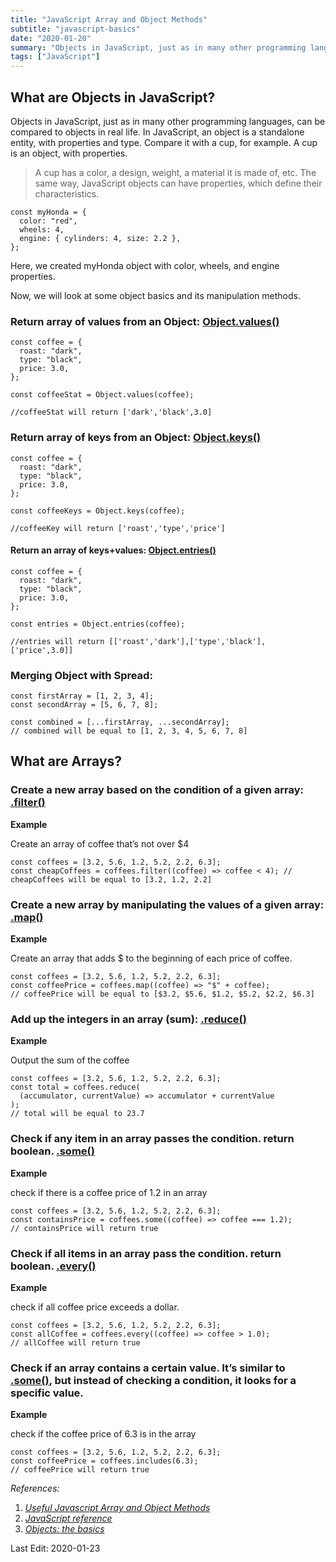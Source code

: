 ```yaml
---
title: "JavaScript Array and Object Methods"
subtitle: "javascript-basics"
date: "2020-01-20"
summary: "Objects in JavaScript, just as in many other programming languages, can be compared to objects in real life. In JavaScript, an object is a standalone entity, with properties and type. Compare it with a cup, for example. A cup is an object, with properties."
tags: ["JavaScript"]
---
```


## What are Objects in JavaScript?

Objects in JavaScript, just as in many other programming languages, can be compared to objects in real life. In JavaScript, an object is a standalone entity, with properties and type. Compare it with a cup, for example. A cup is an object, with properties.

> A cup has a color, a design, weight, a material it is made of, etc. The same way, JavaScript objects can have properties, which define their characteristics.

```tsx
const myHonda = {
  color: "red",
  wheels: 4,
  engine: { cylinders: 4, size: 2.2 },
};
```

Here, we created myHonda object with color, wheels, and engine properties.

Now, we will look at some object basics and its manipulation methods.

### Return array of values from an Object: [Object.values()](https://developer.mozilla.org/en-US/docs/Web/JavaScript/Reference/Global_Objects/Object/values)

```tsx
const coffee = {
  roast: "dark",
  type: "black",
  price: 3.0,
};

const coffeeStat = Object.values(coffee);

//coffeeStat will return ['dark','black',3.0]
```

### Return array of keys from an Object: [Object.keys()](https://developer.mozilla.org/en-US/docs/Web/JavaScript/Reference/Global_Objects/Object/keys)

```tsx
const coffee = {
  roast: "dark",
  type: "black",
  price: 3.0,
};

const coffeeKeys = Object.keys(coffee);

//coffeeKey will return ['roast','type','price']
```

#### Return an array of keys+values: [Object.entries()](https://developer.mozilla.org/en-US/docs/Web/JavaScript/Reference/Global_Objects/Object/entries)

```tsx
const coffee = {
  roast: "dark",
  type: "black",
  price: 3.0,
};

const entries = Object.entries(coffee);

//entries will return [['roast','dark'],['type','black'],['price',3.0]]
```

### Merging Object with Spread:

```tsx
const firstArray = [1, 2, 3, 4];
const secondArray = [5, 6, 7, 8];

const combined = [...firstArray, ...secondArray];
// combined will be equal to [1, 2, 3, 4, 5, 6, 7, 8]
```

## What are Arrays?

### Create a new array based on the condition of a given array: [.filter()](https://developer.mozilla.org/en-US/docs/Web/JavaScript/Reference/Global_Objects/Array/filter)

**Example**

Create an array of coffee that’s not over $4

```tsx
const coffees = [3.2, 5.6, 1.2, 5.2, 2.2, 6.3];
const cheapCoffees = coffees.filter((coffee) => coffee < 4); // cheapCoffees will be equal to [3.2, 1.2, 2.2]
```

### Create a new array by manipulating the values of a given array: [.map()](https://developer.mozilla.org/en-US/docs/Web/JavaScript/Reference/Global_Objects/Array/map)

**Example**

Create an array that adds $ to the beginning of each price of coffee.

```tsx
const coffees = [3.2, 5.6, 1.2, 5.2, 2.2, 6.3];
const coffeePrice = coffees.map((coffee) => "$" + coffee);
// coffeePrice will be equal to [$3.2, $5.6, $1.2, $5.2, $2.2, $6.3]
```

### Add up the integers in an array (sum): [.reduce()](https://developer.mozilla.org/en-US/docs/Web/JavaScript/Reference/Global_Objects/Array/Reduce)

**Example**

Output the sum of the coffee

```tsx
const coffees = [3.2, 5.6, 1.2, 5.2, 2.2, 6.3];
const total = coffees.reduce(
  (accumulator, currentValue) => accumulator + currentValue
);
// total will be equal to 23.7
```

### Check if any item in an array passes the condition. return boolean. [.some()](https://developer.mozilla.org/en-US/docs/Web/JavaScript/Reference/Global_Objects/Array/some)

**Example**

check if there is a coffee price of 1.2 in an array

```tsx
const coffees = [3.2, 5.6, 1.2, 5.2, 2.2, 6.3];
const containsPrice = coffees.some((coffee) => coffee === 1.2);
// containsPrice will return true
```

### Check if all items in an array pass the condition. return boolean. [.every()](https://developer.mozilla.org/en-US/docs/Web/JavaScript/Reference/Global_Objects/Array/every)

**Example**

check if all coffee price exceeds a dollar.

```tsx
const coffees = [3.2, 5.6, 1.2, 5.2, 2.2, 6.3];
const allCoffee = coffees.every((coffee) => coffee > 1.0);
// allCoffee will return true
```

### Check if an array contains a certain value. It’s similar to [.some()](https://developer.mozilla.org/en-US/docs/Web/JavaScript/Reference/Global_Objects/Array/some), but instead of checking a condition, it looks for a specific value.

**Example**

check if the coffee price of 6.3 is in the array

```tsx
const coffees = [3.2, 5.6, 1.2, 5.2, 2.2, 6.3];
const coffeePrice = coffees.includes(6.3);
// coffeePrice will return true
```

_References:_

1.  [_Useful Javascript Array and Object Methods_](https://codeburst.io/useful-javascript-array-and-object-methods-6c7971d93230)
2.  [_JavaScript reference_](https://developer.mozilla.org/en-US/docs/Web/JavaScript/Reference/Global_Objects)
3.  [_Objects: the basics_](https://javascript.info/object-basics)

Last Edit: 2020-01-23